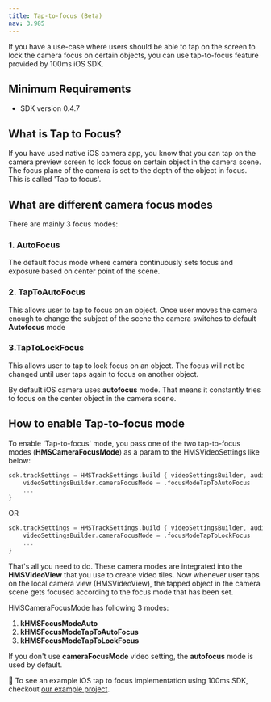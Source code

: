 ```yaml
---
title: Tap-to-focus (Beta)
nav: 3.985
---
```


If you have a use-case where users should be able to tap on the screen to lock the camera focus on certain objects, you can use tap-to-focus feature provided by 100ms iOS SDK.

## Minimum Requirements

-   SDK version 0.4.7

## What is Tap to Focus?

If you have used native iOS camera app, you know that you can tap on the camera preview screen to lock focus on certain object in the camera scene. The focus plane of the camera is set to the depth of the object in focus. This is called 'Tap to focus'.

## What are different camera focus modes

There are mainly 3 focus modes:

### 1. AutoFocus

The default focus mode where camera continuously sets focus and exposure based on center point of the scene.

### 2. TapToAutoFocus

This allows user to tap to focus on an object. Once user moves the camera enough to change the subject of the scene the camera switches to default **Autofocus** mode

### 3.TapToLockFocus

This allows user to tap to lock focus on an object. The focus will not be changed until user taps again to focus on another object.

By default iOS camera uses **autofocus** mode. That means it constantly tries to focus on the center object in the camera scene.

## How to enable Tap-to-focus mode

To enable 'Tap-to-focus' mode, you pass one of the two tap-to-focus modes (**HMSCameraFocusMode**) as a param to the HMSVideoSettings like below:

```swift
sdk.trackSettings = HMSTrackSettings.build { videoSettingsBuilder, audioSettingsBuilder in
    videoSettingsBuilder.cameraFocusMode = .focusModeTapToAutoFocus
    ...
}
  ```
  
  OR
  
```swift
sdk.trackSettings = HMSTrackSettings.build { videoSettingsBuilder, audioSettingsBuilder in
    videoSettingsBuilder.cameraFocusMode = .focusModeTapToLockFocus
    ...
}
  ```

That's all you need to do. These camera modes are integrated into the **HMSVideoView** that you use to create video tiles. Now whenever user taps on the local camera view (HMSVideoView), the tapped object in the camera scene gets focused according to the focus mode that has been set.

HMSCameraFocusMode has following 3 modes:

1. **kHMSFocusModeAuto**
2. **kHMSFocusModeTapToAutoFocus**
3. **kHMSFocusModeTapToLockFocus**

If you don't use **cameraFocusMode** video setting, the **autofocus** mode is used by default.

👀 To see an example iOS tap to focus implementation using 100ms SDK, checkout [our example project](https://github.com/100mslive/100ms-ios-sdk/tree/main/Example).
